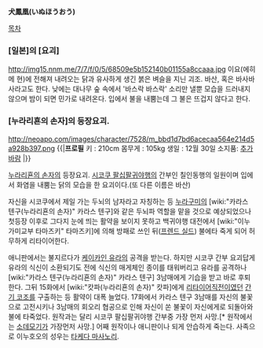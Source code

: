 '''犬鳳凰(いぬほうおう)'''

[[목차]]

=== [일본]의 [요괴] ===
http://img15.nnm.me/7/7/f/0/5/68509e5b152140b01155a8ccaaa.jpg
이요(에히메 현)에 전해져 내려오는 닭과 유사하게 생긴 붉은 벼슬을 지닌 괴조. 바산, 혹은 바사바사라고도 한다.
낮에는 대나무 숲 속에서 '바스락 바스락' 소리만 낼뿐 모습을 드러내지 않으며 밤이 되면 민가로 내려온다. 입에서 불을 내뿜는데 그 불은 뜨겁지 않다고 한다.
=== [누라리횬의 손자]의 등장요괴. ===
http://neoapo.com/images/character/7528/m_bbd1d7bd6acecaa564e214d5a928b397.png
{{|'''프로필'''
키 : 210cm
몸무게 : 105kg
생일 : 12월 30일
소지품: [[추가바람]]
|}}

[[누라리횬의 손자]]의 등장요괴. [[시코쿠 팔십팔귀야행]]의 간부인 칠인동행의 일원이며 입에서 화염을 내뿜는 닭의 모습을 한 요괴이다.(또 다른 이름은 바산) 

자신을 시코쿠에서 제일 가는 두뇌의 남자라고 자칭하는 등 [[누라구미]]의 [wiki:"카라스 텐구(누라리횬의 손자)" 카라스 텐구]와 같은 두뇌파 역할을 맡을 것으로 예상되었으나 첫등장 이후로 그다지 눈에 띄는 활약을 보이지 못하고 백귀야행 대전에서 [wiki:"이누가미교부 타마즈키" 타마즈키]에 의해 방패로 쓰인 뒤([[프렌드 실드]]) 불에타 죽게 되어 허무하게 리타이어한다. 

애니판에서는 불지르다가 [[케이카인 유라]]의 공격을 받는다. 하지만 시코쿠 간부 요괴답게 유라의 식신이 소환되기도 전에 식신의 매게체인 종이를 태워버리고 유라를 공격하나 [wiki:"카라스 텐구(누라리횬의 손자)" 카라스 텐구] 3남매에게 기습을 받고 바로 후퇴한다. 그뒤 15화에서 [wiki:"캇파(누라리횬의 손자)" 캇파]에게 [[리타이어]]직전이였던 [[간기 코조]]를 구출하는 등 활약이 대폭 늘었다. 17화에서 카라스 텐구 3남매를 자신의 불꽃으로 고전시키나 3남매의 회오리 협공으로 인해 자신이 쏜 불꽃이 자신에게로 되돌아와 불에 타죽었다. 원작과는 달리 시코쿠 팔십팔귀야행 간부중 가장 먼저 사망.[* 원작에서는 [[소데모기]]가 가장먼저 사망.] 어째 원작이나 애니판이나 되게 안습하게 죽는다. 사족으로 이누호오의 성우는 [[타케다 마사노리]]. 
